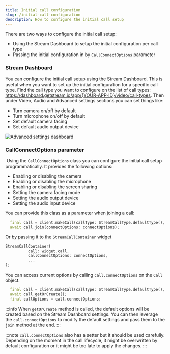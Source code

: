 ```yaml
---
title: Initial call configuration
slug: /initial-call-configuration
description: How to configure the initial call setup
---
```


There are two ways to configure the initial call setup:
* Using the Stream Dashboard to setup the initial configuration per call type
* Passing the initial configuration in by `CallConnectOptions` parameter

### Stream Dashboard

You can configure the initial call setup using the Stream Dashboard. This is useful when you want to set up the initial configuration for a specific call type.
Find the call type you want to configure on the list of call types: https://dashboard.getstream.io/app/{YOUR-APP-ID}/video/call-types. Then under Video, Audio and Advanced settings sections you can set things like:

* Turn camera on/off by default
* Turn microphone on/off by default
* Set default camera facing
* Set default audio output device

![Advanced settings dashboard](../assets/core_concepts/advanced-settings.png)

### CallConnectOptions parameter
​
Using the `CallConnectOptions` class you can configure the initial call setup programmatically. It provides the following options:

* Enabling or disabling the camera
* Enabling or disabling the microphone
* Enabling or disabling the screen sharing
* Setting the camera facing mode
* Setting the audio output device
* Setting the audio input device

You can provide this class as a parameter when joining a call:

```dart
  final call = client.makeCall(callType: StreamCallType.defaultType(), id: '345');
  await call.join(connectOptions: connectOptions);
```

Or by passing it to the `StreamCallContainer` widget

```dart
StreamCallContainer(
          call: widget.call,
          callConnectOptions: connectOptions,
          ...
);
```

You can access current options by calling `call.connectOptions` on the `Call` object.

```dart
  final call = client.makeCall(callType: StreamCallType.defaultType(), id: '345');
  await call.getOrCreate();
  final callOptions = call.connectOptions;
```

:::info
  When `getOrCreate` method is called, the default options will be created based on the Stream Dashboard settings.
  You can then leverage the `call.connectOptions` to modify the default settings and pass them to the `join` method at the end.
:::

:::note
  `call.connectOptions` also has a setter but it should be used carefully. Depending on the moment in the call lifecycle, it might be overwritten by default configuration or it might be too late to apply the changes.
:::
